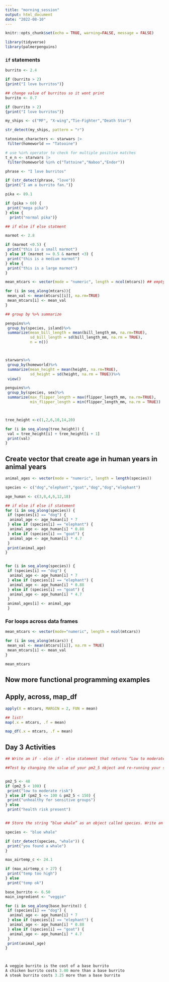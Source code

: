```yaml
---
title: "morning_session"
output: html_document
date: "2022-08-10"
---
```


```r
knitr::opts_chunk$set(echo = TRUE, warning=FALSE, message = FALSE)

library(tidyverse)
library(palmerpenguins)
```

### `if` statements
```r
burrito <- 2.4

if (burrito > 2) 
{print("I love burritos")}

## change value of burritos so it wont print
burrito <- 0.7

if (burrito > 2) 
{print("I love burritos")}


```


```r
my_ships <- c("MF", "X-wing","Tie-Fighter","Death Star")

str_detect(my_ships, pattern = "r")

tatooine_characters <- starwars |>
 filter(homeworld == "Tatooine")

# use %in% operator to check for multiple positive matches
t_e_n <- starwars |> 
 filter(homeworld %in% c("Tattoine","Naboo","Endor"))
```

```r
phrase <- "I love burritos"

if (str_detect(phrase, "love")) 
{print("I am a burrito fan.")}
```


```r
pika <- 89.1

if (pika > 60) {
 print("mega pika")
} else {
  print("normal pika")}

```
```r
## if else if else statment 

marmot <- 2.8

if (marmot <0.5) {
 print("this is a small marmot")
} else if (marmot >= 0.5 & marmot <3) {
 print("this is a medium marmot")
} else {
 print("this is a large marmot")
}
```


```r
mean_mtcars <- vector(mode = "numeric", length = ncol(mtcars)) ## empty vector, expecting values, same columns as cars dataset

for (i in seq_along(mtcars)){
 mean_val <- mean(mtcars[[i]], na.rm=TRUE)
 mean_mtcars[i] <- mean_val
}

```


```r
## group by %>% summarize

penguins%>%
 group_by(species, island)%>%
 summarize(mean_bill_length = mean(bill_length_mm, na.rm=TRUE),
           sd_bill_length = sd(bill_length_mm, na.rm = TRUE),
           n = n())



starwars%>%
 group_by(homeworld)%>%
 summarize(mean_height = mean(height, na.rm=TRUE),
           sd_height = sd(height, na.rm = TRUE))%>%
 view()

penguins%>%
 group_by(species, sex)%>%
 summarize(max_flipper_length = max(flipper_length_mm, na.rm=TRUE),
           min_flipper_length = min(flipper_length_mm, na.rm = TRUE))




```

```r
tree_height <-c(1,2,6,10,14,20)

for (i in seq_along(tree_height)) {
 val = tree_height[i] + tree_height[i + 1]
 print(val)
}

```

## Create vector that create age in human years in animal years 
```r
animal_ages <- vector(mode = "numeric", length = length(species))

species <- c("dog","elephant","goat","dog","dog","elephant")

age_human <- c(3,8,4,6,12,18)

## if else if else if statement
for (i in seq_along(species)) {
 if (species[i] == "dog") {
  animal_age <- age_human[i] * 7
 } else if (species[i] == "elephant") {
  animal_age <- age_human[i] * 0.88
 } else if (species[i] == "goat") {
  animal_age <- age_human[i] * 4.7
 }
 print(animal_age)
}


for (i in seq_along(species)) {
 if (species[i] == "dog") {
  animal_age <- age_human[i] * 7
 } else if (species[i] == "elephant") {
  animal_age <- age_human[i] * 0.88
 } else if (species[i] == "goat") {
  animal_age <- age_human[i] * 4.7
 } 
 animal_ages[i] <- animal_age
 }
```

### For loops across data frames
```r
mean_mtcars <- vector(mode="numeric", length = ncol(mtcars))

for (i in seq_along(mtcars)) {
 mean_val <- mean(mtcars[[i]], na.rm = TRUE)
 mean_mtcars[i] <- mean_val
}

mean_mtcars


```


## Now more functional programming examples
## Apply, across, map_df
```r
apply(X = mtcars, MARGIN = 2, FUN = mean)

## list!
map(.x = mtcars, .f = mean)

map_df(.x = mtcars, .f = mean)
```



## Day 3 Activities 
```r
## Write an if - else if - else statement that returns “Low to moderate risk” if pm2_5 (for Particulate Matter 2.5) is less than 100, “Unhealthy for sensitive groups” if PM 2.5 is 100 <= pm2_5 < 150, and “Health risk present” if PM 2.5 is >= 150.

##Test by changing the value of your pm2_5 object and re-running your statement to check.


pm2_5 <- 48
if (pm2_5 < 100) {
 print("low to moderate risk")
} else if (pm2_5 <= 100 & pm2_5 < 150) {
 print("unhealthy for sensitive groups")
} else 
 print("health risk present")


## Store the string “blue whale” as an object called species. Write an if statement that returns “You found a whale!” if the string “whale” is detected in species, otherwise return nothing. Test by changing the species string & re-running to see output.

species <- "blue whale"

if (str_detect(species, "whale")) {
 print("you found a whale")
}

```

```r
max_airtemp_c <- 24.1 

if (max_airtemp_c > 27) {
 print("temp too high")
} else
 print("temp ok")
```


```r
base_burrito <- 6.50 
main_ingredient <- "veggie"

for (i in seq_along(base_burrito)) {
 if (species[i] == "dog") {
  animal_age <- age_human[i] * 7
 } else if (species[i] == "elephant") {
  animal_age <- age_human[i] * 0.88
 } else if (species[i] == "goat") {
  animal_age <- age_human[i] * 4.7
 }
 print(animal_age)
}



A veggie burrito is the cost of a base burrito
A chicken burrito costs 3.00 more than a base burrito
A steak burrito costs 3.25 more than a base burrito




```



